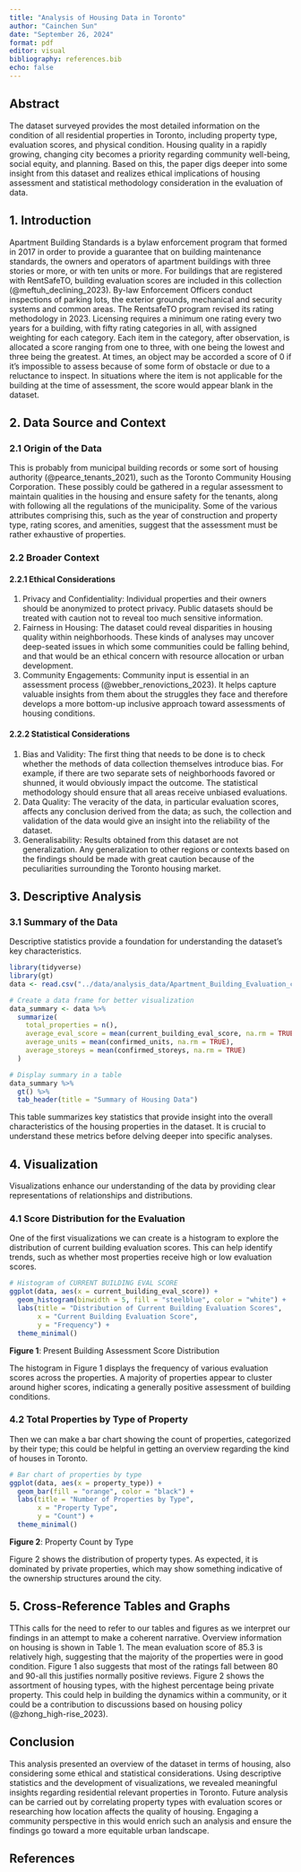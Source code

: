 ```yaml
---
title: "Analysis of Housing Data in Toronto"
author: "Cainchen Sun"
date: "September 26, 2024"
format: pdf
editor: visual
bibliography: references.bib
echo: false
---
```


## Abstract

The dataset surveyed provides the most detailed information on the condition of all residential properties in Toronto, including property type, evaluation scores, and physical condition. Housing quality in a rapidly growing, changing city becomes a priority regarding community well-being, social equity, and planning. Based on this, the paper digs deeper into some insight from this dataset and realizes ethical implications of housing assessment and statistical methodology consideration in the evaluation of data.

## 1. Introduction

Apartment Building Standards is a bylaw enforcement program that formed in 2017 in order to provide a guarantee that on building maintenance standards, the owners and operators of apartment buildings with three stories or more, or with ten units or more. For buildings that are registered with RentSafeTO, building evaluation scores are included in this collection (@meftuh_declining_2023). By-law Enforcement Officers conduct inspections of parking lots, the exterior grounds, mechanical and security systems and common areas. The RentsafeTO program revised its rating methodology in 2023. Licensing requires a minimum one rating every two years for a building, with fifty rating categories in all, with assigned weighting for each category. Each item in the category, after observation, is allocated a score ranging from one to three, with one being the lowest and three being the greatest. At times, an object may be accorded a score of 0 if it's impossible to assess because of some form of obstacle or due to a reluctance to inspect. In situations where the item is not applicable for the building at the time of assessment, the score would appear blank in the dataset.

## 2. Data Source and Context

### 2.1 Origin of the Data

This is probably from municipal building records or some sort of housing authority (@pearce_tenants_2021), such as the Toronto Community Housing Corporation. These possibly could be gathered in a regular assessment to maintain qualities in the housing and ensure safety for the tenants, along with following all the regulations of the municipality. Some of the various attributes comprising this, such as the year of construction and property type, rating scores, and amenities, suggest that the assessment must be rather exhaustive of properties.

### 2.2 Broader Context

#### 2.2.1 Ethical Considerations

1.  Privacy and Confidentiality: Individual properties and their owners should be anonymized to protect privacy. Public datasets should be treated with caution not to reveal too much sensitive information.
2.  Fairness in Housing: The dataset could reveal disparities in housing quality within neighborhoods. These kinds of analyses may uncover deep-seated issues in which some communities could be falling behind, and that would be an ethical concern with resource allocation or urban development.
3.  Community Engagements: Community input is essential in an assessment process (@webber_renovictions_2023). It helps capture valuable insights from them about the struggles they face and therefore develops a more bottom-up inclusive approach toward assessments of housing conditions.

#### 2.2.2 Statistical Considerations

1.  Bias and Validity: The first thing that needs to be done is to check whether the methods of data collection themselves introduce bias. For example, if there are two separate sets of neighborhoods favored or shunned, it would obviously impact the outcome. The statistical methodology should ensure that all areas receive unbiased evaluations.
2.  Data Quality: The veracity of the data, in particular evaluation scores, affects any conclusion derived from the data; as such, the collection and validation of the data would give an insight into the reliability of the dataset.
3.  Generalisability: Results obtained from this dataset are not generalization. Any generalization to other regions or contexts based on the findings should be made with great caution because of the peculiarities surrounding the Toronto housing market.

## 3. Descriptive Analysis

### 3.1 Summary of the Data

Descriptive statistics provide a foundation for understanding the dataset's key characteristics.

```r
library(tidyverse)
library(gt)
data <- read.csv("../data/analysis_data/Apartment_Building_Evaluation_cleaned.csv")

# Create a data frame for better visualization
data_summary <- data %>%
  summarize(
    total_properties = n(),
    average_eval_score = mean(current_building_eval_score, na.rm = TRUE),
    average_units = mean(confirmed_units, na.rm = TRUE),
    average_storeys = mean(confirmed_storeys, na.rm = TRUE)
  )

# Display summary in a table
data_summary %>%
  gt() %>%
  tab_header(title = "Summary of Housing Data")
```

This table summarizes key statistics that provide insight into the overall characteristics of the housing properties in the dataset. It is crucial to understand these metrics before delving deeper into specific analyses.

## 4. Visualization

Visualizations enhance our understanding of the data by providing clear representations of relationships and distributions.

### 4.1 Score Distribution for the Evaluation

One of the first visualizations we can create is a histogram to explore the distribution of current building evaluation scores. This can help identify trends, such as whether most properties receive high or low evaluation scores.

```r
# Histogram of CURRENT BUILDING EVAL SCORE
ggplot(data, aes(x = current_building_eval_score)) +
  geom_histogram(binwidth = 5, fill = "steelblue", color = "white") +
  labs(title = "Distribution of Current Building Evaluation Scores",
       x = "Current Building Evaluation Score",
       y = "Frequency") +
  theme_minimal()
```

**Figure 1**: Present Building Assessment Score Distribution

The histogram in Figure 1 displays the frequency of various evaluation scores across the properties. A majority of properties appear to cluster around higher scores, indicating a generally positive assessment of building conditions.

### 4.2 Total Properties by Type of Property

Then we can make a bar chart showing the count of properties, categorized by their type; this could be helpful in getting an overview regarding the kind of houses in Toronto.

```r
# Bar chart of properties by type
ggplot(data, aes(x = property_type)) +
  geom_bar(fill = "orange", color = "black") +
  labs(title = "Number of Properties by Type",
       x = "Property Type",
       y = "Count") +
  theme_minimal()
```

**Figure 2**: Property Count by Type

Figure 2 shows the distribution of property types. As expected, it is dominated by private properties, which may show something indicative of the ownership structures around the city.

## 5. Cross-Reference Tables and Graphs

TThis calls for the need to refer to our tables and figures as we interpret our findings in an attempt to make a coherent narrative. Overview information on housing is shown in Table 1. The mean evaluation score of 85.3 is relatively high, suggesting that the majority of the properties were in good condition. Figure 1 also suggests that most of the ratings fall between 80 and 90-all this justifies normally positive reviews. Figure 2 shows the assortment of housing types, with the highest percentage being private property. This could help in building the dynamics within a community, or it could be a contribution to discussions based on housing policy (@zhong_high-rise_2023).

## Conclusion

This analysis presented an overview of the dataset in terms of housing, also considering some ethical and statistical considerations. Using descriptive statistics and the development of visualizations, we revealed meaningful insights regarding residential relevant properties in Toronto. Future analysis can be carried out by correlating property types with evaluation scores or researching how location affects the quality of housing. Engaging a community perspective in this would enrich such an analysis and ensure the findings go toward a more equitable urban landscape.

\newpage

## References
